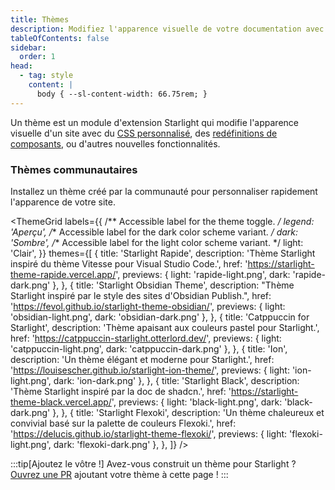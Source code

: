 ```yaml
---
title: Thèmes
description: Modifiez l'apparence visuelle de votre documentation avec un thème communautaire pour Starlight
tableOfContents: false
sidebar:
  order: 1
head:
  - tag: style
    content: |
      body { --sl-content-width: 66.75rem; }
---
```



Un thème est un module d'extension Starlight qui modifie l'apparence visuelle d'un site avec du [CSS personnalisé](/fr/guides/css-and-tailwind/), des [redéfinitions de composants](/fr/guides/overriding-components/), ou d'autres nouvelles fonctionnalités.

### Thèmes communautaires

Installez un thème créé par la communauté pour personnaliser rapidement l'apparence de votre site.

<ThemeGrid
	labels={{
		/** Accessible label for the theme toggle. */
		legend: 'Aperçu',
		/** Accessible label for the dark color scheme variant. */
		dark: 'Sombre',
		/** Accessible label for the light color scheme variant. */
		light: 'Clair',
	}}
	themes={[
		{
			title: 'Starlight Rapide',
			description:
				'Thème Starlight inspiré du thème Vitesse pour Visual Studio Code.',
			href: 'https://starlight-theme-rapide.vercel.app/',
			previews: { light: 'rapide-light.png', dark: 'rapide-dark.png' },
		},
		{
			title: 'Starlight Obsidian Theme',
			description:
				"Thème Starlight inspiré par le style des sites d'Obsidian Publish.",
			href: 'https://fevol.github.io/starlight-theme-obsidian/',
			previews: { light: 'obsidian-light.png', dark: 'obsidian-dark.png' },
		},
		{
			title: 'Catppuccin for Starlight',
			description: 'Thème apaisant aux couleurs pastel pour Starlight.',
			href: 'https://catppuccin-starlight.otterlord.dev/',
			previews: { light: 'catppuccin-light.png', dark: 'catppuccin-dark.png' },
		},
		{
			title: 'Ion',
			description: 'Un thème élégant et moderne pour Starlight.',
			href: 'https://louisescher.github.io/starlight-ion-theme/',
			previews: { light: 'ion-light.png', dark: 'ion-dark.png' },
		},
		{
			title: 'Starlight Black',
			description: 'Thème Starlight inspiré par la doc de shadcn.',
			href: 'https://starlight-theme-black.vercel.app/',
			previews: { light: 'black-light.png', dark: 'black-dark.png' },
		},
		{
			title: 'Starlight Flexoki',
			description:
				'Un thème chaleureux et convivial basé sur la palette de couleurs Flexoki.',
			href: 'https://delucis.github.io/starlight-theme-flexoki/',
			previews: { light: 'flexoki-light.png', dark: 'flexoki-dark.png' },
		},
	]}
/>

:::tip[Ajoutez le vôtre !]
Avez-vous construit un thème pour Starlight ?
[Ouvrez une PR](https://github.com/withastro/starlight/blob/main/CONTRIBUTING.md#themes) ajoutant votre thème à cette page !
:::
